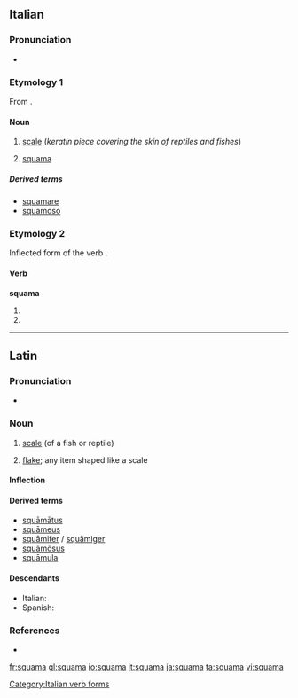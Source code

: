 ==Italian==

===Pronunciation===
* {{IPA|ˈskwama|lang=it}}

===Etymology 1===
From {{etyl|la|it}} {{term|squama|squāma|lang=la}}.

====Noun====
{{it-noun|squam|f|a|e}}

# {{context|zoology|lang=it}} [[scale]] (''keratin piece covering the skin of reptiles and fishes'')
# {{context|skeleton|lang=it}} [[#English|squama]] 

=====Derived terms=====
* [[squamare]]
* [[squamoso]]

===Etymology 2===
Inflected form of the verb {{term|squamare|lang=it}}.

====Verb====
'''squama'''

# {{form of|[[third-person|Third-person]] [[singular]] [[present tense]]|[[squamare#Italian|squamare]]|lang=Italian}}
# {{form of|[[second-person|Second-person]] singular [[imperative]]|squamare#Italian|squamare|lang=Italian}}

[[Category:Italian verb forms]]

----

==Latin==

===Pronunciation===
* {{a|Classical}} {{IPA|/ˈskʷaː.ma/|lang=la}}

===Noun===
{{la-noun|squāma|squamae|squāmae|f|first}}

# [[scale]] (of a fish or reptile)
# {{by extension|lang=la}} [[flake]]; any item shaped like a scale

====Inflection====
{{la-decl-1st|squam|squām}}

====Derived terms====
* [[squamatus|squāmātus]]
* [[squameus|squāmeus]]
* [[squamifer|squāmifer]] /  [[squamiger|squāmiger]]
* [[squamosus|squāmōsus]]
* [[squamula|squāmula]]

====Descendants====
* Italian: {{l|it|squama}}
* Spanish: {{l|es|escama}}

===References===
* {{R:L&S}}

[[fr:squama]]
[[gl:squama]]
[[io:squama]]
[[it:squama]]
[[ja:squama]]
[[ta:squama]]
[[vi:squama]]